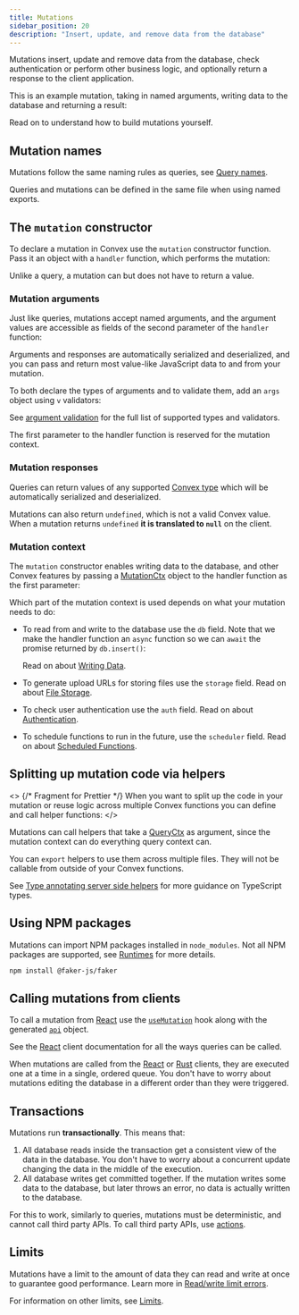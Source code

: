 ```yaml
---
title: Mutations
sidebar_position: 20
description: "Insert, update, and remove data from the database"
---
```



Mutations insert, update and remove data from the database, check authentication
or perform other business logic, and optionally return a response to the client
application.

This is an example mutation, taking in named arguments, writing data to the
database and returning a result:

<TSAndJSSnippet
  sourceTS={Example}
  sourceJS={Example}
  title="convex/myFunctions.ts"
/>

Read on to understand how to build mutations yourself.

## Mutation names

Mutations follow the same naming rules as queries, see
[Query names](/functions/query-functions.mdx#query-names).

Queries and mutations can be defined in the same file when using named exports.

## The `mutation` constructor

To declare a mutation in Convex use the `mutation` constructor function. Pass it
an object with a `handler` function, which performs the mutation:

<TSAndJSSnippet
  sourceTS={Constructor}
  sourceJS={Constructor}
  title="convex/myFunctions.ts"
/>

Unlike a query, a mutation can but does not have to return a value.

### Mutation arguments

Just like queries, mutations accept named arguments, and the argument values are
accessible as fields of the second parameter of the `handler` function:

<TSAndJSSnippet
  sourceTS={ArgsWithoutValidationTS}
  sourceJS={ArgsWithoutValidationJS}
  title="convex/myFunctions.ts"
/>

Arguments and responses are automatically serialized and deserialized, and you
can pass and return most value-like JavaScript data to and from your mutation.

To both declare the types of arguments and to validate them, add an `args`
object using `v` validators:

<TSAndJSSnippet
  sourceTS={ArgsWithValidation}
  sourceJS={ArgsWithValidation}
  title="convex/myFunctions.ts"
/>

See [argument validation](/functions/validation.mdx) for the full list of
supported types and validators.

The first parameter to the handler function is reserved for the mutation
context.

### Mutation responses

Queries can return values of any supported
[Convex type](/functions/validation.mdx) which will be automatically serialized
and deserialized.

Mutations can also return `undefined`, which is not a valid Convex value. When a
mutation returns `undefined` **it is translated to `null`** on the client.

### Mutation context

The `mutation` constructor enables writing data to the database, and other
Convex features by passing a [MutationCtx](/generated-api/server.md#mutationctx)
object to the handler function as the first parameter:

<TSAndJSSnippet
  sourceTS={Context}
  sourceJS={Context}
  title="convex/myFunctions.ts"
/>

Which part of the mutation context is used depends on what your mutation needs
to do:

- To read from and write to the database use the `db` field. Note that we make
  the handler function an `async` function so we can `await` the promise
  returned by `db.insert()`:

  <TSAndJSSnippet
    sourceTS={ContextDB}
    sourceJS={ContextDB}
    title="convex/myFunctions.ts"
  />

  Read on about [Writing Data](/database/writing-data.mdx).

- To generate upload URLs for storing files use the `storage` field. Read on
  about [File Storage](/file-storage.mdx).
- To check user authentication use the `auth` field. Read on about
  [Authentication](/auth.mdx).
- To schedule functions to run in the future, use the `scheduler` field. Read on
  about [Scheduled Functions](/scheduling/scheduled-functions.mdx).

## Splitting up mutation code via helpers

<>
  {/* Fragment for Prettier */}
  When you want to split up the code in your mutation or reuse logic across
  multiple Convex functions you can define and call helper
  <LanguageSelector verbose /> functions:
</>

<TSAndJSSnippet
  sourceTS={Helper}
  sourceJS={HelperJS}
  title="convex/myFunctions.ts"
/>

Mutations can call helpers that take a
[QueryCtx](/generated-api/server.md#queryctx) as argument, since the mutation
context can do everything query context can.

You can `export` helpers to use them across multiple files. They will not be
callable from outside of your Convex functions.

See
[Type annotating server side helpers](/understanding/best-practices/typescript.mdx#type-annotating-server-side-helpers)
for more guidance on TypeScript types.

## Using NPM packages

Mutations can import NPM packages installed in `node_modules`. Not all NPM
packages are supported, see
[Runtimes](/functions/runtimes.mdx#default-convex-runtime) for more details.

```sh
npm install @faker-js/faker
```

<TSAndJSSnippet sourceTS={NPM} sourceJS={NPM} title="convex/myFunctions.ts" />

## Calling mutations from clients

To call a mutation from [React](/client/react.mdx) use the
[`useMutation`](/client/react.mdx#editing-data) hook along with the generated
[`api`](/generated-api/api) object.

<TSAndJSSnippet sourceTS={Call} sourceJS={Call} title="src/myApp.tsx" />

See the [React](/client/react.mdx) client documentation for all the ways queries
can be called.

When mutations are called from the [React](/client/react.mdx) or
[Rust](/client/rust.md) clients, they are executed one at a time in a single,
ordered queue. You don't have to worry about mutations editing the database in a
different order than they were triggered.

## Transactions

Mutations run **transactionally**. This means that:

1. All database reads inside the transaction get a consistent view of the data
   in the database. You don't have to worry about a concurrent update changing
   the data in the middle of the execution.
2. All database writes get committed together. If the mutation writes some data
   to the database, but later throws an error, no data is actually written to
   the database.

For this to work, similarly to queries, mutations must be deterministic, and
cannot call third party APIs. To call third party APIs, use
[actions](/functions/actions.mdx).

## Limits

Mutations have a limit to the amount of data they can read and write at once to
guarantee good performance. Learn more in
[Read/write limit errors](/functions/error-handling/error-handling.mdx#readwrite-limit-errors).

For information on other limits, see [Limits](/production/state/limits.mdx).

